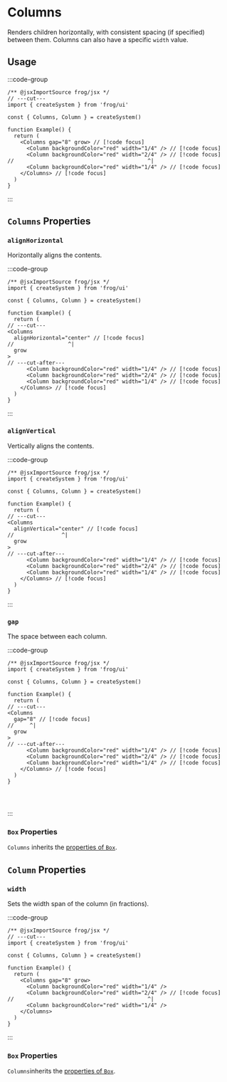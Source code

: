 
# Columns

Renders children horizontally, with consistent spacing (if specified)
between them. Columns can also have a specific `width` value.

## Usage

:::code-group

```tsx twoslash [Code]
/** @jsxImportSource frog/jsx */
// ---cut---
import { createSystem } from 'frog/ui'

const { Columns, Column } = createSystem()

function Example() {
  return (
    <Columns gap="8" grow> // [!code focus]
      <Column backgroundColor="red" width="1/4" /> // [!code focus]
      <Column backgroundColor="red" width="2/4" /> // [!code focus]
//                                          ^|
      <Column backgroundColor="red" width="1/4" /> // [!code focus]
    </Columns> // [!code focus]
  )
}
```

<div data-title="Preview">
  <div style={{ display: 'flex', flexDirection: 'row', gap: 8, height: '100px' }}>
    <div style={{ backgroundColor: 'red', flex: 1, height: '100%' }} />
    <div style={{ backgroundColor: 'red', flex: 2, height: '100%' }} />
    <div style={{ backgroundColor: 'red', flex: 1, height: '100%' }} />
  </div>
</div>

:::

## `Columns` Properties

### `alignHorizontal`

Horizontally aligns the contents.

:::code-group

```tsx twoslash [Code]
/** @jsxImportSource frog/jsx */
import { createSystem } from 'frog/ui'

const { Columns, Column } = createSystem()

function Example() {
  return (
// ---cut---
<Columns 
  alignHorizontal="center" // [!code focus]
//                 ^| 
  grow
>
// ---cut-after---
      <Column backgroundColor="red" width="1/4" /> // [!code focus]
      <Column backgroundColor="red" width="2/4" /> // [!code focus]
      <Column backgroundColor="red" width="1/4" /> // [!code focus]
    </Columns> // [!code focus]
  )
}
```

<div data-title="Preview">
  <div style={{ justifyContent: 'center', display: 'flex', flexDirection: 'row', gap: 8, height: '100px' }}>
    <div style={{ backgroundColor: 'red', flex: '0.25', height: '100%' }} />
    <div style={{ backgroundColor: 'red', flex: '0.25', height: '100%' }} />
  </div>
</div>

:::

### `alignVertical`

Vertically aligns the contents.

:::code-group

```tsx twoslash [Code]
/** @jsxImportSource frog/jsx */
import { createSystem } from 'frog/ui'

const { Columns, Column } = createSystem()

function Example() {
  return (
// ---cut---
<Columns 
  alignVertical="center" // [!code focus]
//               ^|
  grow
>
// ---cut-after---
      <Column backgroundColor="red" width="1/4" /> // [!code focus]
      <Column backgroundColor="red" width="2/4" /> // [!code focus]
      <Column backgroundColor="red" width="1/4" /> // [!code focus]
    </Columns> // [!code focus]
  )
}
```

<div data-title="Preview">
  <div style={{ alignItems: 'center', display: 'flex', flexDirection: 'row', gap: 8, height: '100px' }}>
    <div style={{ backgroundColor: 'red', flex: '1', height: '30px' }} />
    <div style={{ backgroundColor: 'red', flex: '1', height: '30px' }} />
    <div style={{ backgroundColor: 'red', flex: '1', height: '30px' }} />
  </div>
</div>

:::

### `gap`

The space between each column.

:::code-group

```tsx twoslash [Code]
/** @jsxImportSource frog/jsx */
import { createSystem } from 'frog/ui'

const { Columns, Column } = createSystem()

function Example() {
  return (
// ---cut---
<Columns 
  gap="8" // [!code focus]
//     ^|
  grow
>
// ---cut-after---
      <Column backgroundColor="red" width="1/4" /> // [!code focus]
      <Column backgroundColor="red" width="2/4" /> // [!code focus]
      <Column backgroundColor="red" width="1/4" /> // [!code focus]
    </Columns> // [!code focus]
  )
}




```

<div data-title="Preview">
  <div style={{ backgroundColor: 'red', display: 'flex', flexDirection: 'row', gap: 8, height: '100px' }}>
    <div style={{ backgroundColor: 'var(--vocs-color_codeBlockBackground)', border: '1px solid red', flex: 1, height: '100%' }} />
    <div style={{ backgroundColor: 'var(--vocs-color_codeBlockBackground)', border: '1px solid red', flex: 2, height: '100%' }} />
    <div style={{ backgroundColor: 'var(--vocs-color_codeBlockBackground)', border: '1px solid red', flex: 1, height: '100%' }} />
  </div>
</div>

:::

### `Box` Properties

`Columns` inherits the [properties of `Box`](/ui/box).

## `Column` Properties

### `width`

Sets the width span of the column (in fractions).

:::code-group

```tsx twoslash [Code]
/** @jsxImportSource frog/jsx */
// ---cut---
import { createSystem } from 'frog/ui'

const { Columns, Column } = createSystem()

function Example() {
  return (
    <Columns gap="8" grow> 
      <Column backgroundColor="red" width="1/4" /> 
      <Column backgroundColor="red" width="2/4" /> // [!code focus]
//                                          ^|
      <Column backgroundColor="red" width="1/4" /> 
    </Columns> 
  )
}
```

<div data-title="Preview">
  <div style={{ display: 'flex', flexDirection: 'row', gap: 8, height: '100px' }}>
    <div style={{ backgroundColor: 'gray', flex: 1, height: '100%' }} />
    <div style={{ backgroundColor: 'red', flex: 2, height: '100%' }} />
    <div style={{ backgroundColor: 'gray', flex: 1, height: '100%' }} />
  </div>
</div>

:::

### `Box` Properties

`Columns`inherits the [properties of `Box`](/ui/box).